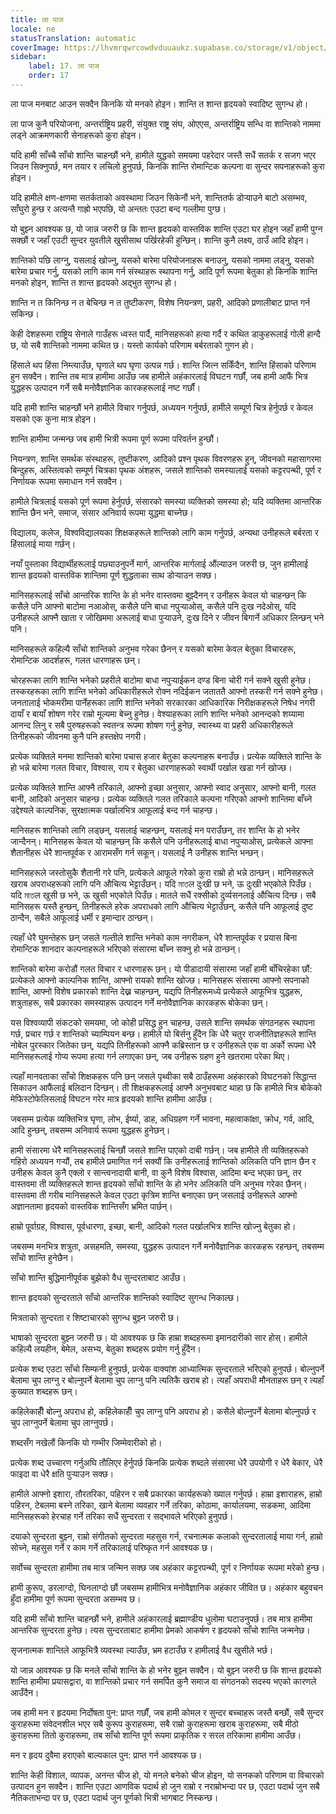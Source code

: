 ```yaml
---
title: ला पाज
locale: ne
statusTranslation: automatic
coverImage: https://lhvmrqwrcowdvduuaukz.supabase.co/storage/v1/object/public/strapi-uploads/small_cover-educacion-fundamental.webp-2d51a7828a2b1309555be27f7e2a61a0.webp
sidebar:
    label: 17. ला पाज
    order: 17
---
```

ला पाज मनबाट आउन सक्दैन किनकि यो मनको होइन। शान्ति त शान्त हृदयको स्वादिष्ट सुगन्ध हो।

ला पाज कुनै परियोजना, अन्तर्राष्ट्रिय प्रहरी, संयुक्त राष्ट्र संघ, ओएएस, अन्तर्राष्ट्रिय सन्धि वा शान्तिको नाममा लड्ने आक्रमणकारी सेनाहरूको कुरा होइन।

यदि हामी साँच्चै साँचो शान्ति चाहन्छौं भने, हामीले युद्धको समयमा पहरेदार जस्तै सधैं सतर्क र सजग भएर जिउन सिक्नुपर्छ, मन तयार र लचिलो हुनुपर्छ, किनकि शान्ति रोमान्टिक कल्पना वा सुन्दर सपनाहरूको कुरा होइन।

यदि हामीले क्षण-क्षणमा सतर्कताको अवस्थामा जिउन सिकेनौं भने, शान्तितर्फ डोऱ्याउने बाटो असम्भव, साँघुरो हुन्छ र अत्यन्तै गाह्रो भएपछि, यो अन्ततः एउटा बन्द गल्लीमा पुग्छ।

यो बुझ्न आवश्यक छ, यो जान्न जरुरी छ कि शान्त हृदयको वास्तविक शान्ति एउटा घर होइन जहाँ हामी पुग्न सक्छौं र जहाँ एउटी सुन्दर युवतीले खुसीसाथ पर्खिरहेकी हुन्छिन्। शान्ति कुनै लक्ष्य, ठाउँ आदि होइन।

शान्तिको पछि लाग्नु, यसलाई खोज्नु, यसको बारेमा परियोजनाहरू बनाउनु, यसको नाममा लड्नु, यसको बारेमा प्रचार गर्नु, यसको लागि काम गर्न संस्थाहरू स्थापना गर्नु, आदि पूर्ण रूपमा बेतुका हो किनकि शान्ति मनको होइन, शान्ति त शान्त हृदयको अद्भुत सुगन्ध हो।

शान्ति न त किनिन्छ न त बेचिन्छ न त तुष्टीकरण, विशेष नियन्त्रण, प्रहरी, आदिको प्रणालीबाट प्राप्त गर्न सकिन्छ।

केही देशहरूमा राष्ट्रिय सेनाले गाउँहरू ध्वस्त पार्दै, मानिसहरूको हत्या गर्दै र कथित डाकुहरूलाई गोली हान्दै छ, यो सबै शान्तिको नाममा कथित छ। यस्तो कार्यको परिणाम बर्बरताको गुणन हो।

हिंसाले थप हिंसा निम्त्याउँछ, घृणाले थप घृणा उत्पन्न गर्छ। शान्ति जित्न सकिँदैन, शान्ति हिंसाको परिणाम हुन सक्दैन। शान्ति तब मात्र हामीमा आउँछ जब हामीले अहंकारलाई विघटन गर्छौं, जब हामी आफैं भित्र युद्धहरू उत्पादन गर्ने सबै मनोवैज्ञानिक कारकहरूलाई नष्ट गर्छौं।

यदि हामी शान्ति चाहन्छौं भने हामीले विचार गर्नुपर्छ, अध्ययन गर्नुपर्छ, हामीले सम्पूर्ण चित्र हेर्नुपर्छ र केवल यसको एक कुना मात्र होइन।

शान्ति हामीमा जन्मन्छ जब हामी भित्री रूपमा पूर्ण रूपमा परिवर्तन हुन्छौं।

नियन्त्रण, शान्ति समर्थक संस्थाहरू, तुष्टीकरण, आदिको प्रश्न पृथक विवरणहरू हुन्, जीवनको महासागरमा बिन्दुहरू, अस्तित्वको सम्पूर्ण चित्रका पृथक अंशहरू, जसले शान्तिको समस्यालाई यसको कट्टरपन्थी, पूर्ण र निर्णायक रूपमा समाधान गर्न सक्दैन।

हामीले चित्रलाई यसको पूर्ण रूपमा हेर्नुपर्छ, संसारको समस्या व्यक्तिको समस्या हो; यदि व्यक्तिमा आन्तरिक शान्ति छैन भने, समाज, संसार अनिवार्य रूपमा युद्धमा बाच्नेछ।

विद्यालय, कलेज, विश्वविद्यालयका शिक्षकहरूले शान्तिको लागि काम गर्नुपर्छ, अन्यथा उनीहरूले बर्बरता र हिंसालाई माया गर्छन्।

नयाँ पुस्ताका विद्यार्थीहरूलाई पछ्याउनुपर्ने मार्ग, आन्तरिक मार्गलाई औंल्याउन जरुरी छ, जुन हामीलाई शान्त हृदयको वास्तविक शान्तिमा पूर्ण शुद्धताका साथ डोऱ्याउन सक्छ।

मानिसहरूलाई साँचो आन्तरिक शान्ति के हो भनेर वास्तवमा बुझ्दैनन् र उनीहरू केवल यो चाहन्छन् कि कसैले पनि आफ्नो बाटोमा नआओस्, कसैले पनि बाधा नपुऱ्याओस्, कसैले पनि दुःख नदेओस्, यदि उनीहरूले आफ्नै खाता र जोखिममा अरूलाई बाधा पुऱ्याउने, दुःख दिने र जीवन बिगार्ने अधिकार लिन्छन् भने पनि।

मानिसहरूले कहिल्यै साँचो शान्तिको अनुभव गरेका छैनन् र यसको बारेमा केवल बेतुका विचारहरू, रोमान्टिक आदर्शहरू, गलत धारणाहरू छन्।

चोरहरूका लागि शान्ति भनेको प्रहरीले बाटोमा बाधा नपुऱ्याईकन दण्ड बिना चोरी गर्न सक्ने खुसी हुनेछ। तस्करहरूका लागि शान्ति भनेको अधिकारीहरूले रोक्न नदिईकन जताततै आफ्नो तस्करी गर्न सक्ने हुनेछ। जनतालाई भोकमरीमा पार्नेहरूका लागि शान्ति भनेको सरकारका आधिकारिक निरीक्षकहरूले निषेध नगरी दायाँ र बायाँ शोषण गरेर राम्रो मूल्यमा बेच्नु हुनेछ। वेश्याहरूका लागि शान्ति भनेको आनन्दको शय्यामा आनन्द लिनु र सबै पुरुषहरूको स्वतन्त्र रूपमा शोषण गर्नु हुनेछ, स्वास्थ्य वा प्रहरी अधिकारीहरूले तिनीहरूको जीवनमा कुनै पनि हस्तक्षेप नगरी।

प्रत्येक व्यक्तिले मनमा शान्तिको बारेमा पचास हजार बेतुका कल्पनाहरू बनाउँछ। प्रत्येक व्यक्तिले शान्ति के हो भन्ने बारेमा गलत विचार, विश्वास, राय र बेतुका धारणाहरूको स्वार्थी पर्खाल खडा गर्न खोज्छ।

प्रत्येक व्यक्तिले शान्ति आफ्नै तरिकाले, आफ्नो इच्छा अनुसार, आफ्नो स्वाद अनुसार, आफ्नो बानी, गलत बानी, आदिको अनुसार चाहन्छ। प्रत्येक व्यक्तिले गलत तरिकाले कल्पना गरिएको आफ्नो शान्तिमा बाँच्ने उद्देश्यले काल्पनिक, सुरक्षात्मक पर्खालभित्र आफूलाई बन्द गर्न चाहन्छ।

मानिसहरू शान्तिको लागि लड्छन्, यसलाई चाहन्छन्, यसलाई मन पराउँछन्, तर शान्ति के हो भनेर जान्दैनन्। मानिसहरू केवल यो चाहन्छन् कि कसैले पनि उनीहरूलाई बाधा नपुऱ्याओस्, प्रत्येकले आफ्ना शैतानीहरू धेरै शान्तपूर्वक र आरामसँग गर्न सकून्। यसलाई नै उनीहरू शान्ति भन्छन्।

मानिसहरूले जस्तोसुकै शैतानी गरे पनि, प्रत्येकले आफूले गरेको कुरा राम्रो हो भन्ने ठान्छन्। मानिसहरूले खराब अपराधहरूको लागि पनि औचित्य भेट्टाउँछन्। यदि মাতल दुःखी छ भने, ऊ दुःखी भएकोले पिउँछ। यदि মাতल खुसी छ भने, ऊ खुसी भएकोले पिउँछ। मातले सधैं रक्सीको दुर्व्यसनलाई औचित्य दिन्छ। सबै मानिसहरू यस्तै हुन्छन्, तिनीहरूले हरेक अपराधको लागि औचित्य भेट्टाउँछन्, कसैले पनि आफूलाई दुष्ट ठान्दैन, सबैले आफूलाई धर्मी र इमान्दार ठान्छन्।

त्यहाँ धेरै घुमन्तेहरू छन् जसले गल्तीले शान्ति भनेको काम नगरीकन, धेरै शान्तपूर्वक र प्रयास बिना रोमान्टिक शानदार कल्पनाहरूले भरिएको संसारमा बाँच्न सक्नु हो भन्ने ठान्छन्।

शान्तिको बारेमा करोडौं गलत विचार र धारणाहरू छन्। यो पीडादायी संसारमा जहाँ हामी बाँचिरहेका छौं: प्रत्येकले आफ्नो काल्पनिक शान्ति, आफ्नो रायको शान्ति खोज्छ। मानिसहरू संसारमा आफ्नो सपनाको शान्ति, आफ्नो विशेष प्रकारको शान्ति देख्न चाहन्छन्, यद्यपि तिनीहरूमध्ये प्रत्येकले आफूभित्र युद्धहरू, शत्रुताहरू, सबै प्रकारका समस्याहरू उत्पादन गर्ने मनोवैज्ञानिक कारकहरू बोकेका छन्।

यस विश्वव्यापी संकटको समयमा, जो कोही प्रसिद्ध हुन चाहन्छ, उसले शान्ति समर्थक संगठनहरू स्थापना गर्छ, प्रचार गर्छ र शान्तिको च्याम्पियन बन्छ। हामीले यो बिर्सनु हुँदैन कि धेरै चतुर राजनीतिज्ञहरूले शान्ति नोबेल पुरस्कार जितेका छन्, यद्यपि तिनीहरूको आफ्नै कब्रिस्तान छ र उनीहरूले एक वा अर्को रूपमा धेरै मानिसहरूलाई गोप्य रूपमा हत्या गर्न लगाएका छन्, जब उनीहरू ग्रहण हुने खतरामा परेका थिए।

त्यहाँ मानवताका साँचो शिक्षकहरू पनि छन् जसले पृथ्वीका सबै ठाउँहरूमा अहंकारको विघटनको सिद्धान्त सिकाउन आफैंलाई बलिदान दिन्छन्। ती शिक्षकहरूलाई आफ्नै अनुभवबाट थाहा छ कि हामीले भित्र बोकेको मेफिस्टोफेलिसलाई विघटन गरेर मात्र हृदयको शान्ति हामीमा आउँछ।

जबसम्म प्रत्येक व्यक्तिभित्र घृणा, लोभ, ईर्ष्या, डाह, अधिग्रहण गर्ने भावना, महत्वाकांक्षा, क्रोध, गर्व, आदि, आदि हुन्छन्, तबसम्म अनिवार्य रूपमा युद्धहरू हुनेछन्।

हामी संसारमा धेरै मानिसहरूलाई चिन्छौं जसले शान्ति पाएको दाबी गर्छन्। जब हामीले ती व्यक्तिहरूको गहिरो अध्ययन गर्‍यौं, तब हामीले प्रमाणित गर्न सक्यौं कि उनीहरूलाई शान्तिको अलिकति पनि ज्ञान छैन र उनीहरू केवल कुनै एक्लो र सान्त्वनादायी बानी, वा कुनै विशेष विश्वास, आदिमा बन्द भएका छन्, तर वास्तवमा ती व्यक्तिहरूले शान्त हृदयको साँचो शान्ति के हो भनेर अलिकति पनि अनुभव गरेका छैनन्। वास्तवमा ती गरीब मानिसहरूले केवल एउटा कृत्रिम शान्ति बनाएका छन् जसलाई उनीहरूले आफ्नो अज्ञानतामा हृदयको वास्तविक शान्तिसँग भ्रमित पार्छन्।

हाम्रो पूर्वाग्रह, विश्वास, पूर्वधारणा, इच्छा, बानी, आदिको गलत पर्खालभित्र शान्ति खोज्नु बेतुका हो।

जबसम्म मनभित्र शत्रुता, असहमति, समस्या, युद्धहरू उत्पादन गर्ने मनोवैज्ञानिक कारकहरू रहन्छन्, तबसम्म साँचो शान्ति हुनेछैन।

साँचो शान्ति बुद्धिमानीपूर्वक बुझेको वैध सुन्दरताबाट आउँछ।

शान्त हृदयको सुन्दरताले साँचो आन्तरिक शान्तिको स्वादिष्ट सुगन्ध निकाल्छ।

मित्रताको सुन्दरता र शिष्टाचारको सुगन्ध बुझ्न जरुरी छ।

भाषाको सुन्दरता बुझ्न जरुरी छ। यो आवश्यक छ कि हाम्रा शब्दहरूमा इमानदारीको सार होस्। हामीले कहिल्यै लयहीन, बेमेल, असभ्य, बेतुका शब्दहरू प्रयोग गर्नु हुँदैन।

प्रत्येक शब्द एउटा साँचो सिम्फनी हुनुपर्छ, प्रत्येक वाक्यांश आध्यात्मिक सुन्दरताले भरिएको हुनुपर्छ। बोल्नुपर्ने बेलामा चुप लाग्नु र बोल्नुपर्ने बेलामा चुप लाग्नु पनि त्यतिकै खराब हो। त्यहाँ अपराधी मौनताहरू छन् र त्यहाँ कुख्यात शब्दहरू छन्।

कहिलेकाहीँ बोल्नु अपराध हो, कहिलेकाहीँ चुप लाग्नु पनि अपराध हो। कसैले बोल्नुपर्ने बेलामा बोल्नुपर्छ र चुप लाग्नुपर्ने बेलामा चुप लाग्नुपर्छ।

शब्दसँग नखेलौं किनकि यो गम्भीर जिम्मेवारीको हो।

प्रत्येक शब्द उच्चारण गर्नुअघि तौलिएर हेर्नुपर्छ किनकि प्रत्येक शब्दले संसारमा धेरै उपयोगी र धेरै बेकार, धेरै फाइदा वा धेरै क्षति पुर्‍याउन सक्छ।

हामीले आफ्नो इशारा, तौरतरिका, पहिरन र सबै प्रकारका कार्यहरूको ख्याल गर्नुपर्छ। हाम्रा इशाराहरू, हाम्रो पहिरन, टेबलमा बस्ने तरिका, खाने बेलामा व्यवहार गर्ने तरिका, कोठामा, कार्यालयमा, सडकमा, आदिमा मानिसहरूको हेरचाह गर्ने तरिका सधैं सुन्दरता र सद्भावले भरिएको हुनुपर्छ।

दयाको सुन्दरता बुझ्न, राम्रो संगीतको सुन्दरता महसुस गर्न, रचनात्मक कलाको सुन्दरतालाई माया गर्न, हाम्रो सोच्ने, महसुस गर्ने र काम गर्ने तरिकालाई परिष्कृत गर्न आवश्यक छ।

सर्वोच्च सुन्दरता हामीमा तब मात्र जन्मिन सक्छ जब अहंकार कट्टरपन्थी, पूर्ण र निर्णायक रूपमा मरेको हुन्छ।

हामी कुरूप, डरलाग्दो, घिनलाग्दो छौं जबसम्म हामीभित्र मनोवैज्ञानिक अहंकार जीवित छ। अहंकार बहुवचन हुँदा हामीमा पूर्ण रूपमा सुन्दरता असम्भव छ।

यदि हामी साँचो शान्ति चाहन्छौं भने, हामीले अहंकारलाई ब्रह्माण्डीय धुलोमा घटाउनुपर्छ। तब मात्र हामीमा आन्तरिक सुन्दरता हुनेछ। त्यस सुन्दरताबाट हामीमा प्रेमको आकर्षण र हृदयको साँचो शान्ति जन्मनेछ।

सृजनात्मक शान्तिले आफूभित्रै व्यवस्था ल्याउँछ, भ्रम हटाउँछ र हामीलाई वैध खुसीले भर्छ।

यो जान्न आवश्यक छ कि मनले साँचो शान्ति के हो भनेर बुझ्न सक्दैन। यो बुझ्न जरुरी छ कि शान्त हृदयको शान्ति हामीमा प्रयासद्वारा, वा शान्तिको प्रचार गर्न समर्पित कुनै समाज वा संगठनको सदस्य भएको कारणले आउँदैन।

जब हामी मन र हृदयमा निर्दोषता पुन: प्राप्त गर्छौं, जब हामी कोमल र सुन्दर बच्चाहरू जस्तै बन्छौं, सबै सुन्दर कुराहरूमा संवेदनशील भएर सबै कुरूप कुराहरूमा, सबै राम्रो कुराहरूमा खराब कुराहरूमा, सबै मीठो कुराहरूमा तितो कुराहरूमा, तब साँचो शान्ति पूर्ण रूपमा प्राकृतिक र सरल तरिकामा हामीमा आउँछ।

मन र हृदय दुवैमा हराएको बाल्यकाल पुन: प्राप्त गर्न आवश्यक छ।

शान्ति केही विशाल, व्यापक, अनन्त चीज हो, यो मनले बनेको चीज होइन, यो सनकको परिणाम वा विचारको उत्पादन हुन सक्दैन। शान्ति एउटा आणविक पदार्थ हो जुन राम्रो र नराम्रोभन्दा पर छ, एउटा पदार्थ जुन सबै नैतिकताभन्दा पर छ, एउटा पदार्थ जुन पूर्णको भित्री भागबाट निस्कन्छ।
